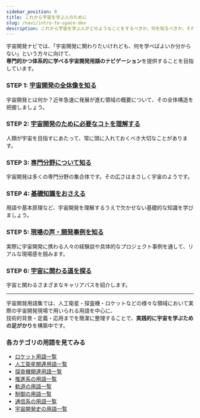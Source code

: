 ```yaml
---
sidebar_position: 0
title: これから宇宙を学ぶ人のために
slug: /navi/intro-to-space-dev
description: これから宇宙を学ぶ人がどのようなことをするべきか，何を知るべきか，それをステップ別の学習フローとしてまとめたページです。
---
```



<Head>
  <script type="application/ld+json">
    {`{
      "@context": "https://schema.org",
      "@type": "DefinedTerm",
      "name": "これから宇宙を学ぶ人のために",
      "inDefinedTermSet": "https://www.space-portal.org",
      "termCode": "intro-to-space-dev",
      "description": "これから宇宙を学ぶ人がどのようなことをするべきか，何を知るべきか，それをステップ別の学習フローとしてまとめたページです。",
      "url": "https://www.space-portal.org/docs/navi/intro-to-space-dev"
    }`}
  </script>
</Head>

宇宙開発ナビでは、「宇宙開発に関わりたいけれども、何を学べばよいか分からない」という方々に向けて、  
**専門的かつ体系的に学べる宇宙開発用語のナビゲーション**を提供することを目指しています。

### STEP 1: [宇宙開発の全体像を知る](/docs/navi/space-dev-overview)  
宇宙開発とは何か？近年急速に発展が進む領域の概要について、その全体構造を把握しましょう。

### STEP 2: [宇宙開発のために必要なコトを理解する](/docs/navi/what-is-needed)  
人類が宇宙を目指すにあたって、常に頭に入れておくべき大切なことがあります。

### STEP 3: [専門分野について知る](/docs/navi/region-of-expertise)  
宇宙開発は多くの専門分野の集合体です。その広さはまさしく宇宙のようです。

### STEP 4: [基礎知識をおさえる](/docs/navi/basic-knowledge)  
用語や基本原理など、宇宙開発を理解するうえで欠かせない基礎的な知識を学びましょう。

### STEP 5: [現場の声・開発事例を知る](/docs/navi/voice-of-frontline)  
実際に宇宙開発に携わる人々の経験談や具体的なプロジェクト事例を通して、リアルな現場感を掴みます。

### STEP 6: [宇宙に関わる道を探る](/docs/navi/how-to-work)  
宇宙と関わるさまざまなキャリアパスを紹介します。

---

宇宙開発用語集では、人工衛星・探査機・ロケットなどの様々な領域において実際の宇宙開発現場で用いられる用語を中心に、  
技術的背景・定義・応用までを簡潔に整理することで、**実践的に宇宙を学ぶための足がかり**を構築中です。

### 各カテゴリの用語を見てみる
- [ロケット用語一覧](/docs/category/rocket)
- [人工衛星関連用語一覧](/docs/category/satellite)
- [探査機関連用語一覧](/docs/category/explorer)
- [推進系の用語一覧](/docs/category/rocket)
- [軌道の用語一覧](/docs/category/orbit)
- [制御の用語一覧](/docs/category/control)
- [通信系の用語一覧](/docs/category/communication)
- [宇宙開発史の用語一覧](/docs/category/history)